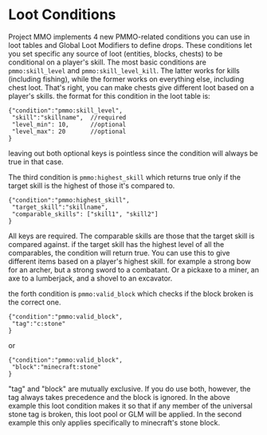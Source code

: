 # Loot Conditions
Project MMO implements 4 new PMMO-related conditions you can use in loot tables and Global Loot Modifiers to define drops.  These conditions let you set specific any source of loot (entities, blocks, chests) to be conditional on a player's skill.  The most basic conditions are `pmmo:skill_level` and `pmmo:skill_level_kill`.  The latter works for kills (including fishing), while the former works on everything else, including chest loot.  That's right, you can make chests give different loot based on a player's skills.  the format for this condition in the loot table is:
```json5
{"condition":"pmmo:skill_level",
 "skill":"skillname",  //required
 "level_min": 10,      //optional
 "level_max": 20       //optional
}
```
<Callout>
leaving out both optional keys is pointless since the condition will always be true in that case.
</Callout>

The third condition is `pmmo:highest_skill` which returns true only if the target skill is the highest of those it's compared to.
```json5
{"condition":"pmmo:highest_skill",
 "target_skill":"skillname",
 "comparable_skills": ["skill1", "skill2"]
}
```
All keys are required.  The comparable skills are those that the target skill is compared against.  if the target skill has the highest level of all the comparables, the condition will return true.  You can use this to give different items based on a player's highest skill.  for example a strong bow for an archer, but a strong sword to a combatant.  Or a pickaxe to a miner, an axe to a lumberjack, and a shovel to an excavator.

the forth condition is `pmmo:valid_block` which checks if the block broken is the correct one.
```json5
{"condition":"pmmo:valid_block",
 "tag":"c:stone"
}
```
or
```json5
{"condition":"pmmo:valid_block",
 "block":"minecraft:stone"
}
```
"tag" and "block" are mutually exclusive. If you do use both, however, the tag always takes precedence and the block is ignored.  In the above example this loot condition makes it so that if any member of the universal stone tag is broken, this loot pool or GLM will be applied.  In the second example this only applies specifically to minecraft's stone block.

